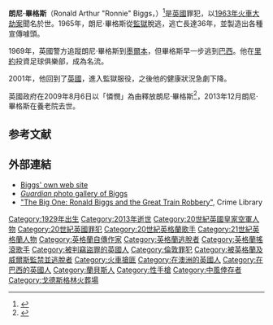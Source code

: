 {{Infobox criminal
| image_name         =
| name               = 朗尼·畢格斯<br />''Ronnie Biggs''
| image              = Ronnie-Biggs-celebrates-70th-birthday-1999.jpg
| image_size         = 300px
| image_caption      = Ronnie Biggs (left)
| birth_name         = Ronald Arthur Biggs
| birth_date         = {{Birth date|1929|8|8}}
| birth_place        = {{UK}}[[倫敦|倫敦]][[蘭貝斯|蘭貝斯]][[斯托克韋爾|斯托克韋爾]]
| death_date         = {{death date and age|2013|12|18|1929|8|8}}
| death_place        = {{UK}}[[倫敦|倫敦]][[巴內特倫敦自治市|巴內特倫敦自治市]]
| motive             = 金錢動機/樂趣<ref name=OddManOut/>
| charge             = [[搶劫|搶劫]]
| conviction_penalty = '''1949:''' 搶劫化學商店，以[[逃兵|逃兵]]的罪名開除軍籍<br>'''1950:''' 偷竊車輛，入獄<br>'''1955:''' 搶劫博彩公司失敗，進入旺茲沃思的監獄<br>'''1963:''' 火車大劫案，被判處30年刑期，服刑10年: 1963-1965; 2001-2009
| conviction_status  = 以同情理由釋放<ref name=BBC8188479/>
| occupation         = [[小偷|小偷]]、[[木匠|木匠]]
| spouse             = Charmian Powell <small>(1960–1976，離婚)</small><br/>Raimunda de Castro <small>(2002–2013)</small>
| children           = Nicholas (已故)<br/>Christopher<br/>Farley Paul<br/>Michael (歌手)
}}
'''朗尼·畢格斯'''（Ronald Arthur "Ronnie" Biggs，{{bd|1929年|8月8日|2013年|12月18日|Biggs, Ronnie}}）<ref name=OddManOut>{{cite book|title=Odd Man Out - The Last Straw|author=Ronnie Biggs & Chris Packard|publisher=M Press|date=2011-11-17|ISBN=978-0957039827}}</ref>是[[英國|英國]]罪犯，以[[1963年火車大劫案|1963年火車大劫案]]聞名於世。1965年，朗尼·畢格斯從[[監獄|監獄]]脫逃，逃亡長達36年，並製造出各種宣傳噱頭。

1969年，英國警方追蹤朗尼·畢格斯到[[墨爾本|墨爾本]]，但畢格斯早一步逃到[[巴西|巴西]]。他在[[里約|里約]]投資足球俱樂部，成為名流。

2001年，他回到了[[英國|英國]]，進入監獄服役，之後他的健康狀況急劇下降。

英國政府在2009年8月6日以「憐憫」為由釋放朗尼·畢格斯<ref name=BBC8188479>{{cite news|url=http://news.bbc.co.uk/1/hi/world/8188479.stm|title=Train robber Biggs wins freedom |date=2009-08-06|publisher=BBC News |accessdate=2009-08-06}}</ref>，2013年12月朗尼·畢格斯在養老院去世。

== 参考文献 ==
{{Reflist|2}}

==外部連結==
*[https://web.archive.org/web/20190904220935/http://www.ronniebiggs.com/ Biggs' own web site]
*[http://www.guardian.co.uk/gall/0,8542,485296,00.html ''Guardian'' photo gallery of Biggs] {{Wayback|url=http://www.guardian.co.uk/gall/0,8542,485296,00.html |date=20120910005219 }}
*[https://web.archive.org/web/20050905080444/http://www.crimelibrary.com/gangsters_outlaws/cops_others/biggs/index.html?sect=18 "The Big One: Ronald Biggs and the Great Train Robbery"], Crime Library

{{Authority control}}
{{DEFAULTSORT:Biggs, Ronnie}}
[[Category:1929年出生|Category:1929年出生]]
[[Category:2013年逝世|Category:2013年逝世]]
[[Category:20世紀英國皇家空軍人物|Category:20世紀英國皇家空軍人物]]
[[Category:20世紀英國罪犯|Category:20世紀英國罪犯]]
[[Category:20世紀英格蘭歌手|Category:20世紀英格蘭歌手]]
[[Category:21世紀英格蘭人物|Category:21世紀英格蘭人物]]
[[Category:英格蘭自傳作家|Category:英格蘭自傳作家]]
[[Category:英格蘭逃脫者|Category:英格蘭逃脫者]]
[[Category:英格蘭搖滾歌手|Category:英格蘭搖滾歌手]]
[[Category:被判竊盜罪的英國人|Category:被判竊盜罪的英國人]]
[[Category:倫敦罪犯|Category:倫敦罪犯]]
[[Category:被英格蘭及威爾斯監禁並逃脫者|Category:被英格蘭及威爾斯監禁並逃脫者]]
[[Category:火車搶匪|Category:火車搶匪]]
[[Category:在澳洲的英國人|Category:在澳洲的英國人]]
[[Category:在巴西的英國人|Category:在巴西的英國人]]
[[Category:蘭貝斯人|Category:蘭貝斯人]]
[[Category:性手槍|Category:性手槍]]
[[Category:中風倖存者|Category:中風倖存者]]
[[Category:戈德斯格林火葬場|Category:戈德斯格林火葬場]]